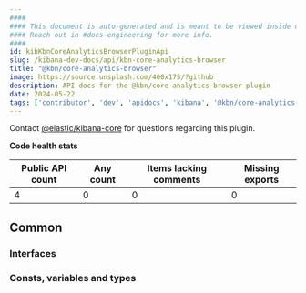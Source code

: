 ```yaml
---
####
#### This document is auto-generated and is meant to be viewed inside our experimental, new docs system.
#### Reach out in #docs-engineering for more info.
####
id: kibKbnCoreAnalyticsBrowserPluginApi
slug: /kibana-dev-docs/api/kbn-core-analytics-browser
title: "@kbn/core-analytics-browser"
image: https://source.unsplash.com/400x175/?github
description: API docs for the @kbn/core-analytics-browser plugin
date: 2024-05-22
tags: ['contributor', 'dev', 'apidocs', 'kibana', '@kbn/core-analytics-browser']
---
```




Contact [@elastic/kibana-core](https://github.com/orgs/elastic/teams/kibana-core) for questions regarding this plugin.

**Code health stats**

| Public API count  | Any count | Items lacking comments | Missing exports |
|-------------------|-----------|------------------------|-----------------|
| 4 | 0 | 0 | 0 |

## Common

### Interfaces
<DocDefinitionList data={kbnCoreAnalyticsBrowserObj.common.interfaces}/>

### Consts, variables and types
<DocDefinitionList data={kbnCoreAnalyticsBrowserObj.common.misc}/>

